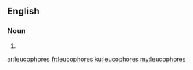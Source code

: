 ==English==

===Noun===
{{head|en|noun plural form}}

# {{plural of|leucophore|lang=en}}

[[ar:leucophores]]
[[fr:leucophores]]
[[ku:leucophores]]
[[my:leucophores]]